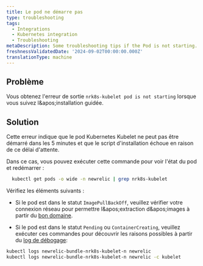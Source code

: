 ```yaml
---
title: Le pod ne démarre pas
type: troubleshooting
tags:
  - Integrations
  - Kubernetes integration
  - Troubleshooting
metaDescription: Some troubleshooting tips if the Pod is not starting.
freshnessValidatedDate: '2024-09-02T00:00:00.000Z'
translationType: machine
---
```


## Problème

Vous obtenez l&apos;erreur de sortie `nrk8s-kubelet pod is not starting` lorsque vous suivez l&amp;apos;installation guidée.

## Solution

Cette erreur indique que le pod Kubernetes Kubelet ne peut pas être démarré dans les 5 minutes et que le script d&apos;installation échoue en raison de ce délai d&apos;attente.

Dans ce cas, vous pouvez exécuter cette commande pour voir l&apos;état du pod et redémarrer :

```bash
  kubectl get pods -o wide -n newrelic | grep nrk8s-kubelet
```

Vérifiez les éléments suivants :

* Si le pod est dans le statut `ImagePullBackOff`, veuillez vérifier votre connexion réseau pour permettre l&amp;apos;extraction d&amp;apos;images à partir du [bon domaine](/docs/new-relic-solutions/get-started/networks).

* Si le pod est dans le statut `Pending` ou `ContainerCreating`, veuillez exécuter ces commandes pour découvrir les raisons possibles à partir du [log de débogage](/docs/kubernetes-pixie/kubernetes-integration/advanced-configuration/get-logs-version/#verbose-logging):

```bash
kubectl logs newrelic-bundle-nrk8s-kubelet-n newrelic
kubectl logs newrelic-bundle-nrk8s-kubelet-n newrelic -c kubelet
```